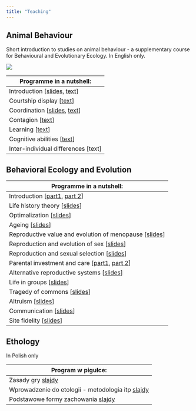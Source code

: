 ```yaml
---
title: "Teaching"
---
```


## Animal Behaviour

Short introduction to studies on animal behaviour - a supplementary course for Behavioural and Evolutionary Ecology. In English only.

![](ab_course_baner.jpg){fig-align="center"}

| Programme in a nutshell: |
|------------------------------------------------------------------------|
| Introduction \[[slides](https://rpubs.com/kmmwj/841381), [text](https://rpubs.com/kmmwj/841486)\] |
| Courtship display \[[text](https://rpubs.com/kmmwj/845105)\] |
| Coordination \[[slides](https://rpubs.com/kmmwj/847600), [text](https://rpubs.com/kmmwj/847559)\] |
| Contagion \[[text](https://rpubs.com/kmmwj/856490)\] |
| Learning \[[text](https://rpubs.com/kmmwj/849914)\] |
| Cognitive abilities \[[text](https://rpubs.com/kmmwj/853175)\] |
| Inter-individual differences \[text\] |

## Behavioral Ecology and Evolution

| Programme in a nutshell: |
|------------------------------------------------------------------------|
| Introduction \[[part1](https://www.rpubs.com/kmmwj/675413), [part 2](https://www.rpubs.com/kmmwj/675414)\] |
| Life history theory \[[slides](https://www.rpubs.com/kmmwj/675417)\] |
| Optimalization \[[slides](https://rpubs.com/kmmwj/1100128)\] |
| Ageing \[[slides](https://rpubs.com/kmmwj/1229763)\] |
| Reproductive value and evolution of menopause \[[slides](https://www.rpubs.com/kmmwj/1229759)\] |
| Reproduction and evolution of sex \[[slides](https://www.rpubs.com/kmmwj/683609)\] |
| Reproduction and sexual selection \[[slides](https://www.rpubs.com/kmmwj/683605)\] |
| Parental investment and care \[[part1](https://www.rpubs.com/kmmwj/685953), [part 2](https://www.youtube.com/watch?v=rvAdcxoU8Mk)\] |
| Alternative reproductive systems \[[slides](https://drive.google.com/file/d/1UEE7V2Or79Y3HYBgFHCZtcbXkdM510tT/view?usp=sharing)\] |
| Life in groups \[[slides](https://drive.google.com/file/d/141zhv82x7czX70aTuvXzTaaijanTRey5/view?usp=sharing)\] |
| Tragedy of commons \[[slides](https://drive.google.com/file/d/1uAhdTb5LmBi2fP6KL_n6tDusNzqXXSmM/view?usp=sharing)\] |
| Altruism \[[slides](https://drive.google.com/file/d/19J2jg5t4avFla9b2ncKYAT3wdVOaL7uy/view?usp=sharing)\] |
| Communication \[[slides](https://drive.google.com/file/d/1DbfcK5Flx6KWi09pqvzXPDJyNC-SMajV/view?usp=sharing)\] |
| Site fidelity \[[slides](https://rpubs.com/kmmwj/970794)\] |

## Ethology

In Polish only

| Program w pigułce: |
|------------------------------------------------------------------------|
| Zasady gry [slajdy](https://drive.google.com/file/d/1hY3a8e6ExIZ2PgXjxzcKSTSNogdM4FUF/view?usp=sharing)|
| Wprowadzenie do etologii - metodologia itp [slajdy](https://drive.google.com/file/d/1ghv9JekzEwVCvgiqox2VqJeq_qxpjAkP/view?usp=sharing) |
| Podstawowe formy zachowania [slajdy](https://drive.google.com/file/d/1tTV9FrbUCZg4SxwHOigXAPM2Bw3LLVA0/view?usp=sharing)|

